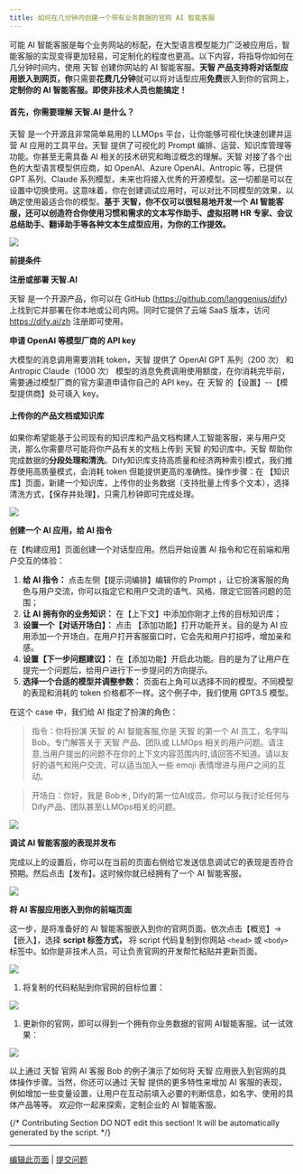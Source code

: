 ```yaml
---
title: 如何在几分钟内创建一个带有业务数据的官网 AI 智能客服
---
```



可能 AI 智能客服是每个业务网站的标配，在大型语言模型能力广泛被应用后，智能客服的实现变得更加轻易，可定制化的程度也更高。以下内容，将指导你如何在几分钟时间内，使用 天智 创建你网站的 AI 智能客服。**天智 产品支持将对话型应用嵌入到网页，你**只需要**花费几分钟**就可以将对话型应用**免费**嵌入到你的官网上，**定制你的 AI 智能客服。即使非技术人员也能搞定！**

#### 首先，你需要理解 天智.AI 是什么？

天智 是一个开源且非常简单易用的 LLMOps 平台，让你能够可视化快速创建并运营 AI 应用的工具平台。天智 提供了可视化的 Prompt 编排、运营、知识库管理等功能。你甚至无需具备 AI 相关的技术研究和晦涩概念的理解。天智 对接了各个出色的大型语言模型供应商，如 OpenAI、Azure OpenAI、Antropic 等，已提供 GPT 系列、Claude 系列模型，未来也将接入优秀的开源模型。这一切都是可以在设置中切换使用。这意味着，你在创建调试应用时，可以对比不同模型的效果，以确定使用最适合你的模型。**基于 天智，你不仅可以很轻易地开发一个 AI 智能客服，还可以创造符合你使用习惯和需求的文本写作助手、虚拟招聘 HR 专家、会议总结助手、翻译助手等各种文本生成型应用，为你的工作提效。**

![](https://assets-docs.dify.ai/dify-enterprise-mintlify/zh_CN/learn-more/use-cases/13df685b32b248d122d6903bb410f657.png)

**前提条件**

**注册或部署 天智.AI**

天智 是一个开源产品，你可以在 GitHub (https://github.com/langgenius/dify) 上找到它并部署在你本地或公司内网。同时它提供了云端 SaaS 版本，访问 https://dify.ai/zh 注册即可使用。

**申请 OpenAI 等模型厂商的 API key**

大模型的消息调用需要消耗 token，天智 提供了 OpenAI GPT 系列（200 次） 和 Antropic Claude（1000 次） 模型的消息免费调用使用额度，在你消耗完毕前，需要通过模型厂商的官方渠道申请你自己的 API key。在 天智 的【设置】--【模型提供商】处可填入 key。

#### 上传你的产品文档或知识库

如果你希望能基于公司现有的知识库和产品文档构建人工智能客服，来与用户交流，那么你需要尽可能将你产品有关的文档上传到 天智 的知识库中。天智 帮助你完成数据的**分段处理和清洗**。Dify知识库支持高质量和经济两种索引模式，我们推荐使用高质量模式，会消耗 token 但能提供更高的准确性。操作步骤：在 【知识库】页面，新建一个知识库，上传你的业务数据（支持批量上传多个文本），选择清洗方式，【保存并处理】，只需几秒钟即可完成处理。

![](https://assets-docs.dify.ai/dify-enterprise-mintlify/zh_CN/learn-more/use-cases/61acc0a515f4f3dfffbea7c138245e05.png)

**创建一个 AI 应用，给 AI 指令**

在【构建应用】页面创建一个对话型应用。然后开始设置 AI 指令和它在前端和用户交互的体验：

1. **给 AI 指令：** 点击左侧【提示词编排】编辑你的 Prompt ，让它扮演客服的角色与用户交流，你可以指定它和用户交流的语气、风格、限定它回答问题的范围；
2. **让 AI 拥有你的业务知识：** 在【上下文】中添加你刚才上传的目标知识库；
3. **设置一个【对话开场白】：** 点击 【添加功能】打开功能开关。目的是为 AI 应用添加一个开场白，在用户打开客服窗口时，它会先和用户打招呼，增加亲和感。
4. **设置【下一步问题建议】：** 在【添加功能】开启此功能。目的是为了让用户在提完一个问题后，给用户进行下一步提问的方向提示。
5. **选择一个合适的模型并调整参数：** 页面右上角可以选择不同的模型。不同模型的表现和消耗的 token 价格都不一样。这个例子中，我们使用 GPT3.5 模型。

在这个 case 中，我们给 AI 指定了扮演的角色：

> 指令：你将扮演 天智 的 AI 智能客服,你是 天智 的第一个 AI 员工，名字叫 Bob。专门解答关于 天智 产品、团队或 LLMOps 相关的用户问题。请注意,当用户提出的问题不在你的上下文内容范围内时,请回答不知道。请以友好的语气和用户交流，可以适当加入一些 emoji 表情增进与用户之间的互动。

> 开场白：你好，我是 Bob☀️, Dify的第一位AI成员。你可以与我讨论任何与Dify产品、团队甚至LLMOps相关的问题。

![](https://assets-docs.dify.ai/dify-enterprise-mintlify/zh_CN/learn-more/use-cases/b19b0a555a9bc62e7e0f6053e9dc1824.png)

**调试 AI 智能客服的表现并发布**

完成以上的设置后，你可以在当前的页面右侧给它发送信息调试它的表现是否符合预期。然后点击【发布】。这时候你就已经拥有了一个 AI 智能客服。

![](https://assets-docs.dify.ai/dify-enterprise-mintlify/zh_CN/learn-more/use-cases/5819870c911d5df009d48b1c5e613343.png)

**将 AI 客服应用嵌入到你的前端页面**

这一步，是将准备好的 AI 智能客服嵌入到你的官网页面。依次点击【概览】->【嵌入】，选择 **script 标签方式，** 将 script 代码复制到你网站 `<head>` 或 `<body>` 标签中。如你是非技术人员，可让负责官网的开发帮忙粘贴并更新页面。

![](https://assets-docs.dify.ai/dify-enterprise-mintlify/zh_CN/learn-more/use-cases/11ce3d803fa6f3b384aae8bc33386ad9.png)

1. 将复制的代码粘贴到你官网的目标位置：

![](https://assets-docs.dify.ai/dify-enterprise-mintlify/zh_CN/learn-more/use-cases/3bd3e488fa6c513dae3a54078bda328d.png)

1. 更新你的官网，即可以得到一个拥有你业务数据的官网 AI智能客服。试一试效果：

![](https://assets-docs.dify.ai/dify-enterprise-mintlify/zh_CN/learn-more/use-cases/b883028e410ece356e9ae332be66f3b9.png)

以上通过 天智 官网 AI 客服 Bob 的例子演示了如何将 天智 应用嵌入到官网的具体操作步骤。当然，你还可以通过 天智 提供的更多特性来增加 AI 客服的表现，例如增加一些变量设置，让用户在互动前填入必要的判断信息，如名字、使用的具体产品等等。 欢迎你一起来探索，定制企业的 AI 智能客服。

{/*
Contributing Section
DO NOT edit this section!
It will be automatically generated by the script.
*/}

---

[编辑此页面](https://github.com/langgenius/dify-docs/edit/main/zh-hans/learn-more/use-cases/create-an-ai-chatbot-with-business-data-in-minutes.mdx) | [提交问题](https://github.com/langgenius/dify-docs/issues/new?template=docs.yml)

